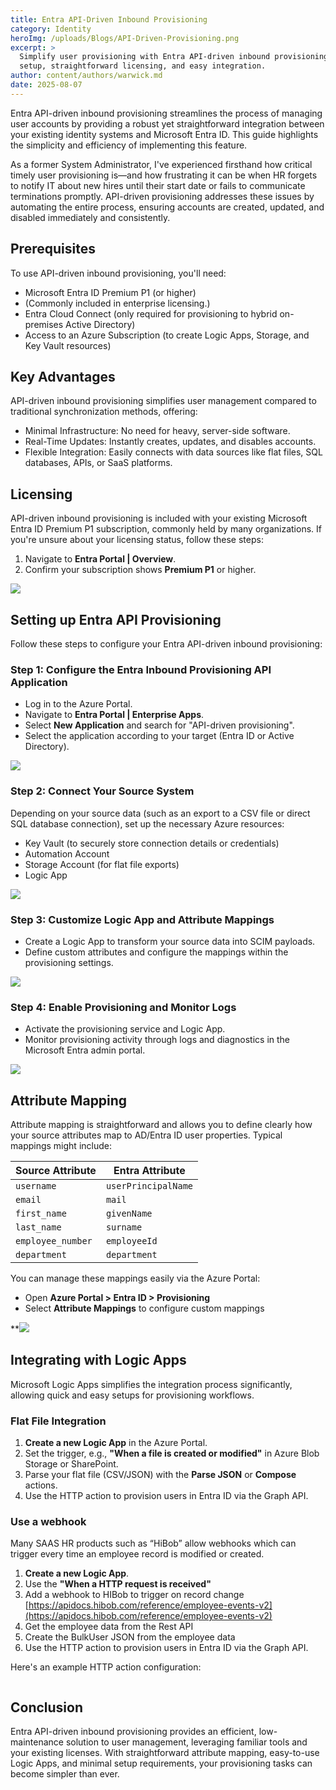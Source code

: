 ```yaml
---
title: Entra API-Driven Inbound Provisioning
category: Identity
heroImg: /uploads/Blogs/API-Driven-Provisioning.png
excerpt: >
  Simplify user provisioning with Entra API-driven inbound provisioning—quick
  setup, straightforward licensing, and easy integration.
author: content/authors/warwick.md
date: 2025-08-07
---
```


Entra API-driven inbound provisioning streamlines the process of managing user accounts by providing a robust yet straightforward integration between your existing identity systems and Microsoft Entra ID. This guide highlights the simplicity and efficiency of implementing this feature.

As a former System Administrator, I've experienced firsthand how critical timely user provisioning is—and how frustrating it can be when HR forgets to notify IT about new hires until their start date or fails to communicate terminations promptly. API-driven provisioning addresses these issues by automating the entire process, ensuring accounts are created, updated, and disabled immediately and consistently.

## Prerequisites

To use API-driven inbound provisioning, you'll need:

* Microsoft Entra ID Premium P1 (or higher)
* (Commonly included in enterprise licensing.)
* Entra Cloud Connect (only required for provisioning to hybrid on-premises Active Directory)
* Access to an Azure Subscription (to create Logic Apps, Storage, and Key Vault resources)

## Key Advantages

API-driven inbound provisioning simplifies user management compared to traditional synchronization methods, offering:

* Minimal Infrastructure: No need for heavy, server-side software.
* Real-Time Updates: Instantly creates, updates, and disables accounts.
* Flexible Integration: Easily connects with data sources like flat files, SQL databases, APIs, or SaaS platforms.

## Licensing

API-driven inbound provisioning is included with your existing Microsoft Entra ID Premium P1 subscription, commonly held by many organizations. If you're unsure about your licensing status, follow these steps:

1. Navigate to **Entra Portal | Overview**.
2. Confirm your subscription shows **Premium P1** or higher.

![](/uploads/Blogs/IDGovernance.png)

## Setting up Entra API Provisioning

Follow these steps to configure your Entra API-driven inbound provisioning:

### Step 1: Configure the Entra Inbound Provisioning API Application

* Log in to the Azure Portal.
* Navigate to **Entra Portal | Enterprise Apps**.
* Select **New Application** and search for "API-driven provisioning".
* Select the application according to your target (Entra ID or Active Directory).

![](/uploads/Blogs/API-Driven-Inbound-Provisioning.png)

### Step 2: Connect Your Source System

Depending on your source data (such as an export to a CSV file or direct SQL database connection), set up the necessary Azure resources:

* Key Vault (to securely store connection details or credentials)
* Automation Account
* Storage Account (for flat file exports)
* Logic App

![](/uploads/Blogs/LogicApp.png)

### Step 3: Customize Logic App and Attribute Mappings

* Create a Logic App to transform your source data into SCIM payloads.
* Define custom attributes and configure the mappings within the provisioning settings.

![](/uploads/Blogs/AttributeMapping.png)

### Step 4: Enable Provisioning and Monitor Logs

* Activate the provisioning service and Logic App.
* Monitor provisioning activity through logs and diagnostics in the Microsoft Entra admin portal.

![](/uploads/Blogs/ProvisioningLogs.png)

## Attribute Mapping

Attribute mapping is straightforward and allows you to define clearly how your source attributes map to AD/Entra ID user properties. Typical mappings might include:

| Source Attribute  | Entra Attribute     |
| ----------------- | ------------------- |
| `username`        | `userPrincipalName` |
| `email`           | `mail`              |
| `first_name`      | `givenName`         |
| `last_name`       | `surname`           |
| `employee_number` | `employeeId`        |
| `department`      | `department`        |

You can manage these mappings easily via the Azure Portal:

* Open **Azure Portal > Entra ID > Provisioning**
* Select **Attribute Mappings** to configure custom mappings

\*\*![](/uploads/Blogs/AttributeMapping.png)

## Integrating with Logic Apps

Microsoft Logic Apps simplifies the integration process significantly, allowing quick and easy setups for provisioning workflows.

### Flat File Integration

1. **Create a new Logic App** in the Azure Portal.
2. Set the trigger, e.g., **"When a file is created or modified"** in Azure Blob Storage or SharePoint.
3. Parse your flat file (CSV/JSON) with the **Parse JSON** or **Compose** actions.
4. Use the HTTP action to provision users in Entra ID via the Graph API.

### Use a webhook

Many SAAS HR products such as “HiBob” allow webhooks which can trigger every time an employee record is modified or created.

1. **Create a new Logic App**.
2. Use the **"When a HTTP request is received"**
3. Add a webhook to HIBob to trigger on record change [https://apidocs.hibob.com/reference/employee-events-v2](https://apidocs.hibob.com/reference/employee-events-v2)
4. Get the employee data from the Rest API
5. Create the BulkUser JSON from the employee data
6. Use the HTTP action to provision users in Entra ID via the Graph API.

Here's an example HTTP action configuration:

```json
```

## Conclusion

Entra API-driven inbound provisioning provides an efficient, low-maintenance solution to user management, leveraging familiar tools and your existing licenses. With straightforward attribute mapping, easy-to-use Logic Apps, and minimal setup requirements, your provisioning tasks can become simpler than ever.
